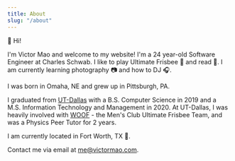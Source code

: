 ```yaml
---
title: About
slug: "/about"
---
```


👋 Hi!

I'm Victor Mao and welcome to my website! I'm a 24 year-old Software Engineer at Charles Schwab. I like to play Ultimate Frisbee 🥏 and read 📖. I am currently learning photography 📷 and how to DJ 🎧.

I was born in Omaha, NE and grew up in Pittsburgh, PA.

I graduated from [UT-Dallas](https://www.utdallas.edu/) with a B.S. Computer Science in 2019 and a M.S. Information Technology and Management in 2020. At UT-Dallas, I was heavily involved with [WOOF](https://www.youtube.com/channel/UCy1wEbWkqKfymrD0IqdXv5w) - the Men's Club Ultimate Frisbee Team, and was a Physics Peer Tutor for 2 years.

I am currently located in Fort Worth, TX 🤠.

Contact me via email at [me@victormao.com](mailto:me@victormao.com).